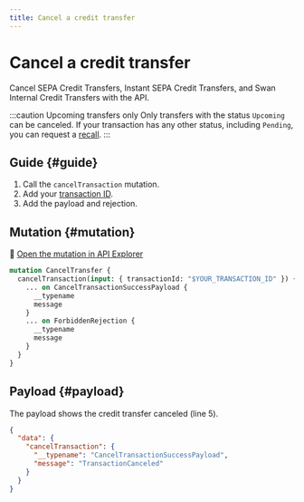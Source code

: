 ```yaml
---
title: Cancel a credit transfer
---
```


# Cancel a credit transfer

Cancel SEPA Credit Transfers, Instant SEPA Credit Transfers, and Swan Internal Credit Transfers with the API.

:::caution Upcoming transfers only
Only transfers with the status `Upcoming` can be canceled.
If your transaction has any other status, including `Pending`, you can request a [recall](./index.mdx#recalled).
:::

## Guide {#guide}

1. Call the `cancelTransaction` mutation.
1. Add your [transaction ID](../../overview/guide-get-transaction-id.mdx).
1. Add the payload and rejection.

## Mutation {#mutation}

🔎 [Open the mutation in API Explorer](https://explorer.swan.io?query=bXV0YXRpb24gQ2FuY2VsVHJhbnNmZXIgewogIGNhbmNlbFRyYW5zYWN0aW9uKGlucHV0OiB7IHRyYW5zYWN0aW9uSWQ6ICIkWU9VUl9UUkFOU0FDVElPTl9JRCIgfSkgewogICAgLi4uIG9uIENhbmNlbFRyYW5zYWN0aW9uU3VjY2Vzc1BheWxvYWQgewogICAgICBfX3R5cGVuYW1lCiAgICAgIG1lc3NhZ2UKICAgIH0KICAgIC4uLiBvbiBGb3JiaWRkZW5SZWplY3Rpb24gewogICAgICBfX3R5cGVuYW1lCiAgICAgIG1lc3NhZ2UKICAgIH0KICB9Cn0K&tab=api)

```graphql {2} showLineNumbers
mutation CancelTransfer {
  cancelTransaction(input: { transactionId: "$YOUR_TRANSACTION_ID" }) {
    ... on CancelTransactionSuccessPayload {
      __typename
      message
    }
    ... on ForbiddenRejection {
      __typename
      message
    }
  }
}
```

## Payload {#payload}

The payload shows the credit transfer canceled (line 5).

```json {5} showLineNumbers
{
  "data": {
    "cancelTransaction": {
      "__typename": "CancelTransactionSuccessPayload",
      "message": "TransactionCanceled"
    }
  }
}
```
